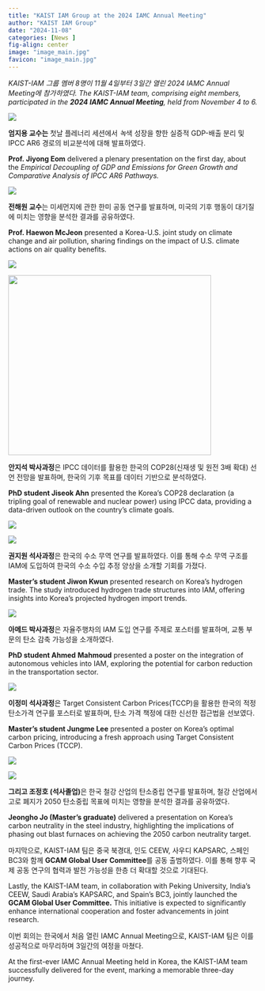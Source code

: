 ```yaml
---
title: "KAIST IAM Group at the 2024 IAMC Annual Meeting"
author: "KAIST IAM Group"
date: "2024-11-08"
categories: [News ]
fig-align: center
image: "image_main.jpg"
favicon: "image_main.jpg"
---
```


*KAIST-IAM 그룹 멤버 8명이 11월 4일부터 3일간 열린 2024 IAMC Annual Meeting에 참가하였다. The KAIST-IAM team, comprising eight members, participated in the **2024 IAMC Annual Meeting**, held from November 4 to 6.*

![](images/clipboard-3010879061.png)

**엄지용 교수는** 첫날 플레너리 세션에서 *녹*색 성장을 향한 실증적 GDP-배출 분리 및 IPCC AR6 경로의 비교분석에 대해 발표하였다.

**Prof. Jiyong Eom** delivered a plenary presentation on the first day, about the *Empirical Decoupling of GDP and Emissions for Green Growth and Comparative Analysis of IPCC AR6 Pathways.*

![](images/clipboard-4258186237.png)

**전해원 교수**는 미세먼지에 관한 한미 공동 연구를 발표하며, 미국의 기후 행동이 대기질에 미치는 영향을 분석한 결과를 공유하였다.

**Prof. Haewon McJeon** presented a Korea-U.S. joint study on climate change and air pollution, sharing findings on the impact of U.S. climate actions on air quality benefits.

![](images/clipboard-1654560930.png)

![](images/clipboard-1007717777.png){width="410" height="364"}

**안지석 박사과정**은 IPCC 데이터를 활용한 한국의 COP28(신재생 및 원전 3배 확대) 선언 전망을 발표하며, 한국의 기후 목표를 데이터 기반으로 분석하였다.

**PhD student Jiseok Ahn** presented the Korea’s COP28 declaration (a tripling goal of renewable and nuclear power) using IPCC data, providing a data-driven outlook on the country’s climate goals.

![](images/clipboard-398001085.png)

![](images/clipboard-2235309757.png)

**권지원 석사과정**은 한국의 수소 무역 연구를 발표하였다. 이를 통해 수소 무역 구조를 IAM에 도입하여 한국의 수소 수입 추정 양상을 소개할 기회를 가졌다.

**Master’s student Jiwon Kwun** presented research on Korea’s hydrogen trade. The study introduced hydrogen trade structures into IAM, offering insights into Korea’s projected hydrogen import trends.

![](images/clipboard-1561273942.png)

**아메드 박사과정**은 자율주행차의 IAM 도입 연구를 주제로 포스터를 발표하며, 교통 부문의 탄소 감축 가능성을 소개하였다.

**PhD student Ahmed** **Mahmoud** presented a poster on the integration of autonomous vehicles into IAM, exploring the potential for carbon reduction in the transportation sector.

![](images/clipboard-1180092703.png)

**이정미 석사과정**은 Target Consistent Carbon Prices(TCCP)을 활용한 한국의 적정 탄소가격 연구를 포스터로 발표하며, 탄소 가격 책정에 대한 신선한 접근법을 선보였다.

**Master’s student Jungme Lee** presented a poster on Korea’s optimal carbon pricing, introducing a fresh approach using Target Consistent Carbon Prices (TCCP).

![](images/clipboard-1144420589.png)

![](images/clipboard-3275268465.png)

**그리고 조정호 (석사졸업)**은 한국 철강 산업의 탄소중립 연구를 발표하며, 철강 산업에서 고로 폐지가 2050 탄소중립 목표에 미치는 영향을 분석한 결과를 공유하였다.

**Jeongho Jo (Master’s graduate)** delivered a presentation on Korea’s carbon neutrality in the steel industry, highlighting the implications of phasing out blast furnaces on achieving the 2050 carbon neutrality target.

마지막으로, KAIST-IAM 팀은 중국 북경대, 인도 CEEW, 사우디 KAPSARC, 스페인 BC3와 함께 **GCAM Global User Committee**를 공동 출범하였다. 이를 통해 향후 국제 공동 연구의 협력과 발전 가능성을 한층 더 확대할 것으로 기대된다.

Lastly, the KAIST-IAM team, in collaboration with Peking University, India’s CEEW, Saudi Arabia’s KAPSARC, and Spain’s BC3, jointly launched the **GCAM Global User Committee.** This initiative is expected to significantly enhance international cooperation and foster advancements in joint research.

이번 회의는 한국에서 처음 열린 IAMC Annual Meeting으로, KAIST-IAM 팀은 이를 성공적으로 마무리하며 3일간의 여정을 마쳤다.

At the first-ever IAMC Annual Meeting held in Korea, the KAIST-IAM team successfully delivered for the event, marking a memorable three-day journey.
